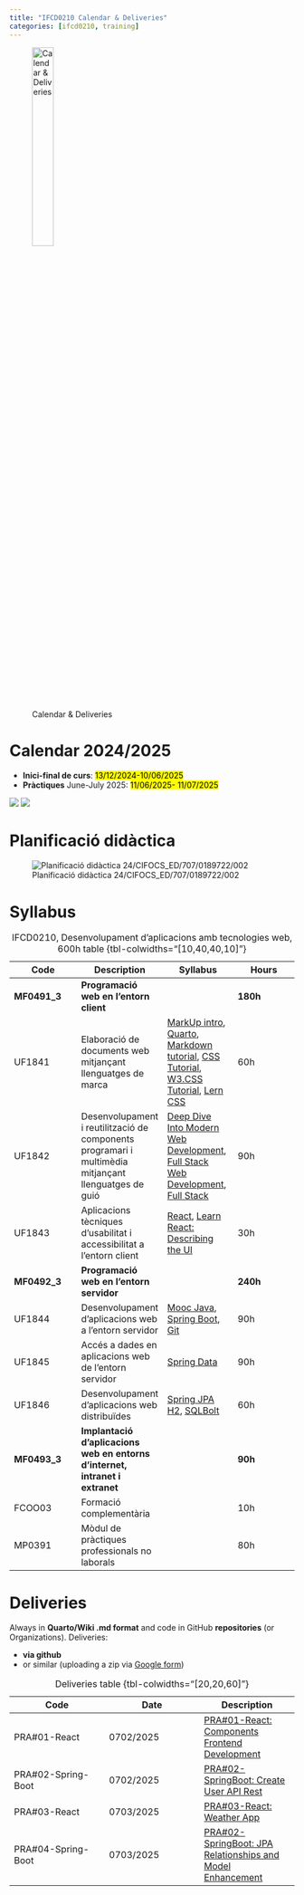 ```yaml
---
title: "IFCD0210 Calendar & Deliveries"
categories: [ifcd0210, training]
---
```



![Calendar & Deliveries](/images/home/deliveries.jpg){width="30%"}

# Calendar 2024/2025

- **Inici-final de curs**: <mark>13/12/2024-10/06/2025</mark>
- **Pràctiques** June-July 2025: <mark>11/06/2025- 11/07/2025</mark>

![](/images/ifcd0210-25/calendar-ifcd-20210-25-0.png)
![](/images/ifcd0210-25/calendar-ifcd-20210-25.png)

# Planificació didàctica

![Planificació didàctica 24/CIFOCS_ED/707/0189722/002](/images/ifcd0210-25/planificacio-didactica.png)

# Syllabus


::: {.column-page-right}
| Code | Description | Syllabus |  Hours |
|---|---|---|---|
| **MF0491_3** | **Programació web en l'entorn client** | | **180h** |
| UF1841 | Elaboració de documents web mitjançant llenguatges de marca | [MarkUp intro](/markup/markup-lang-intro.qmd), [Quarto](/markup/markup-quarto-create.qmd), [Markdown tutorial](https://commonmark.org/help/tutorial/){.external}, [CSS Tutorial](https://www.w3schools.com/css/default.asp){.external}, [W3.CSS Tutorial](https://www.w3schools.com/w3css/){.external}, [Lern CSS](https://web.dev/learn/css){.external target='_blank'} | 60h |
| UF1842 |  Desenvolupament i reutilització de components programari i multimèdia mitjançant llenguatges de guió  |  [Deep Dive Into Modern Web Development](https://fullstackopen.com/en/){.external}, [Full Stack Web Development](https://studies.helsinki.fi/courses/course-implementation/otm-dbf5a51d-2121-4110-af0f-f1e8f0b74fb9){.external}, [Full Stack ](https://www.helsinki.fi/en/admissions-and-education/open-university/multidisciplinary-themed-modules/full-stack){.external} | 90h |
| UF1843 |  Aplicacions tècniques d'usabilitat i accessibilitat a l'entorn client  |  [React](/reactjs/reactjs-what-create.qmd), [Learn React: Describing the UI](https://react.dev/learn/describing-the-ui){.external} | 30h |
| **MF0492_3** |  **Programació web en l'entorn servidor** | |  **240h** |
| UF1844 |  Desenvolupament d'aplicacions web a l'entorn servidor  |  [Mooc Java](/javase/se-what-moocsyllabus.qmd), [Spring Boot](/springboot/boot-what-basics.qmd), [Git](https://learngitbranching.js.org/){.external} | 90h |
| UF1845 |  Accés a dades en aplicacions web de l'entorn servidor | [Spring Data](/springboot/boot-concepts-data.qmd) | 90h |
| UF1846 |  Desenvolupament d'aplicacions web distribuïdes |  [Spring JPA H2](/springboot/boot-what-create-th-h2.qmd), [SQLBolt](https://sqlbolt.com/){.external target='_blank'} | 60h |
| **MF0493_3** |  **Implantació d'aplicacions web en entorns d'internet, intranet i extranet** | | **90h**|
| FCOO03 |  Formació complementària  |  | 10h |
| MP0391|  Mòdul de pràctiques professionals no laborals  |  |  80h |
: IFCD0210, Desenvolupament d’aplicacions amb tecnologies web, 600h table {tbl-colwidths="[10,40,40,10]"}
:::


# Deliveries

Always in **Quarto/Wiki .md format** and code in GitHub **repositories** (or Organizations). Deliveries:

  - **via github**
  - or similar (uploading a zip via [Google form](https://forms.gle/SpK8sTrPEvFUsRuMA){.external target='_blank'})

::: {.column-page-right}

| Code | Date | Description  |
|---|---|---|
| PRA#01-React  | 0702/2025  | [PRA#01-React: Components Frontend Development](https://github.com/AlbertProfe/pronunciationApp/blob/master/PRA/PRA%2301-React.md){.external target='_blank'} |
| PRA#02-Spring-Boot |  0702/2025  | [PRA#02-SpringBoot: Create User API Rest](https://github.com/AlbertProfe/pronunciationApp/blob/master/PRA/PRA%2302-SpringBoot.md){.external target='_blank'}   |
| PRA#03-React |  0703/2025  | [PRA#03-React: Weather App](https://github.com/AlbertProfe/pronunciationApp/blob/master/PRA/PRA%2303-React.md){.external target='_blank'}   |
| PRA#04-Spring-Boot |  0703/2025  | [PRA#02-SpringBoot: JPA Relationships and Model Enhancement](https://github.com/AlbertProfe/pronunciationApp/blob/master/PRA/PRA%2304-SpirngBoot.md){.external target='_blank'}   |
: Deliveries table {tbl-colwidths="[20,20,60]"}

:::